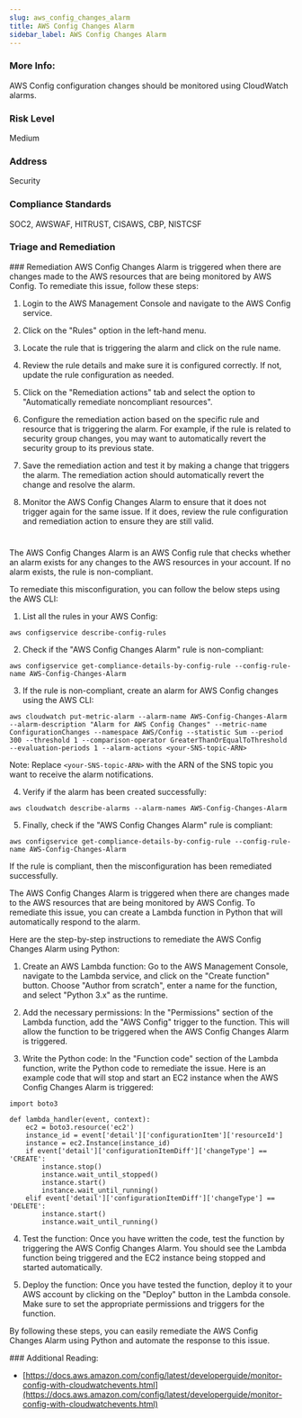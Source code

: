 ```yaml
---
slug: aws_config_changes_alarm
title: AWS Config Changes Alarm
sidebar_label: AWS Config Changes Alarm
---
```


### More Info:

AWS Config configuration changes should be monitored using CloudWatch alarms.

### Risk Level

Medium

### Address

Security

### Compliance Standards

SOC2, AWSWAF, HITRUST, CISAWS, CBP, NISTCSF


### Triage and Remediation
<Tabs>
<Tab title='Remediation'>
### Remediation

<AccordionGroup>
<Accordion title='Using Console' defaultOpen='true'>
AWS Config Changes Alarm is triggered when there are changes made to the AWS resources that are being monitored by AWS Config. To remediate this issue, follow these steps:

1. Login to the AWS Management Console and navigate to the AWS Config service.

2. Click on the "Rules" option in the left-hand menu.

3. Locate the rule that is triggering the alarm and click on the rule name.

4. Review the rule details and make sure it is configured correctly. If not, update the rule configuration as needed.

5. Click on the "Remediation actions" tab and select the option to "Automatically remediate noncompliant resources".

6. Configure the remediation action based on the specific rule and resource that is triggering the alarm. For example, if the rule is related to security group changes, you may want to automatically revert the security group to its previous state.

7. Save the remediation action and test it by making a change that triggers the alarm. The remediation action should automatically revert the change and resolve the alarm.

8. Monitor the AWS Config Changes Alarm to ensure that it does not trigger again for the same issue. If it does, review the rule configuration and remediation action to ensure they are still valid.

#
</Accordion>

<Accordion title='Using CLI'>
The AWS Config Changes Alarm is an AWS Config rule that checks whether an alarm exists for any changes to the AWS resources in your account. If no alarm exists, the rule is non-compliant.

To remediate this misconfiguration, you can follow the below steps using the AWS CLI:

1. List all the rules in your AWS Config:

```
aws configservice describe-config-rules
```

2. Check if the "AWS Config Changes Alarm" rule is non-compliant:

```
aws configservice get-compliance-details-by-config-rule --config-rule-name AWS-Config-Changes-Alarm
```

3. If the rule is non-compliant, create an alarm for AWS Config changes using the AWS CLI:

```
aws cloudwatch put-metric-alarm --alarm-name AWS-Config-Changes-Alarm --alarm-description "Alarm for AWS Config Changes" --metric-name ConfigurationChanges --namespace AWS/Config --statistic Sum --period 300 --threshold 1 --comparison-operator GreaterThanOrEqualToThreshold --evaluation-periods 1 --alarm-actions <your-SNS-topic-ARN>
```

Note: Replace `<your-SNS-topic-ARN>` with the ARN of the SNS topic you want to receive the alarm notifications.

4. Verify if the alarm has been created successfully:

```
aws cloudwatch describe-alarms --alarm-names AWS-Config-Changes-Alarm
```

5. Finally, check if the "AWS Config Changes Alarm" rule is compliant:

```
aws configservice get-compliance-details-by-config-rule --config-rule-name AWS-Config-Changes-Alarm
```

If the rule is compliant, then the misconfiguration has been remediated successfully.
</Accordion>

<Accordion title='Using Python'>
The AWS Config Changes Alarm is triggered when there are changes made to the AWS resources that are being monitored by AWS Config. To remediate this issue, you can create a Lambda function in Python that will automatically respond to the alarm.

Here are the step-by-step instructions to remediate the AWS Config Changes Alarm using Python:

1. Create an AWS Lambda function: Go to the AWS Management Console, navigate to the Lambda service, and click on the "Create function" button. Choose "Author from scratch", enter a name for the function, and select "Python 3.x" as the runtime.

2. Add the necessary permissions: In the "Permissions" section of the Lambda function, add the "AWS Config" trigger to the function. This will allow the function to be triggered when the AWS Config Changes Alarm is triggered.

3. Write the Python code: In the "Function code" section of the Lambda function, write the Python code to remediate the issue. Here is an example code that will stop and start an EC2 instance when the AWS Config Changes Alarm is triggered:

```
import boto3

def lambda_handler(event, context):
    ec2 = boto3.resource('ec2')
    instance_id = event['detail']['configurationItem']['resourceId']
    instance = ec2.Instance(instance_id)
    if event['detail']['configurationItemDiff']['changeType'] == 'CREATE':
        instance.stop()
        instance.wait_until_stopped()
        instance.start()
        instance.wait_until_running()
    elif event['detail']['configurationItemDiff']['changeType'] == 'DELETE':
        instance.start()
        instance.wait_until_running()
```

4. Test the function: Once you have written the code, test the function by triggering the AWS Config Changes Alarm. You should see the Lambda function being triggered and the EC2 instance being stopped and started automatically.

5. Deploy the function: Once you have tested the function, deploy it to your AWS account by clicking on the "Deploy" button in the Lambda console. Make sure to set the appropriate permissions and triggers for the function.

By following these steps, you can easily remediate the AWS Config Changes Alarm using Python and automate the response to this issue.
</Accordion>

</AccordionGroup>
</Tab>
</Tabs>
### Additional Reading:

- [https://docs.aws.amazon.com/config/latest/developerguide/monitor-config-with-cloudwatchevents.html](https://docs.aws.amazon.com/config/latest/developerguide/monitor-config-with-cloudwatchevents.html) 

